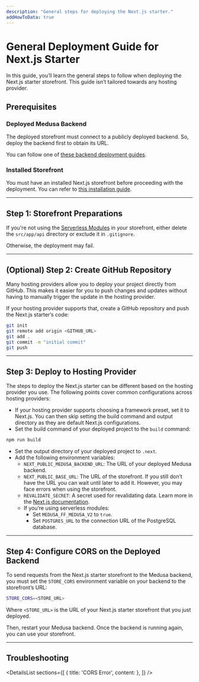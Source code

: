 ```yaml
---
description: "General steps for deploying the Next.js starter."
addHowToData: true
---
```



# General Deployment Guide for Next.js Starter

In this guide, you’ll learn the general steps to follow when deploying the Next.js starter storefront. This guide isn’t tailored towards any hosting provider.

## Prerequisites

### Deployed Medusa Backend

The deployed storefront must connect to a publicly deployed backend. So, deploy the backend first to obtain its URL.

You can follow one of [these backend deployment guides](../server/index.mdx).

### Installed Storefront

You must have an installed Next.js storefront before proceeding with the deployment. You can refer to [this installation guide](../../starters/nextjs-medusa-starter.mdx).

---

## Step 1: Storefront Preparations

If you're not using the [Serverless Modules](../../starters/nextjs-medusa-starter.mdx#using-serverless-modules) in your storefront, either delete the `src/app/api` directory or exclude it in `.gitignore`.

Otherwise, the deployment may fail.

---

## (Optional) Step 2: Create GitHub Repository

Many hosting providers allow you to deploy your project directly from GitHub. This makes it easier for you to push changes and updates without having to manually trigger the update in the hosting provider.

If your hosting provider supports that, create a GitHub repository and push the Next.js starter’s code:

```bash
git init
git remote add origin <GITHUB_URL>
git add .
git commit -m "initial commit"
git push
```

---

## Step 3: Deploy to Hosting Provider

The steps to deploy the Next.js starter can be different based on the hosting provider you use. The following points cover common configurations across hosting providers:

- If your hosting provider supports choosing a framework preset, set it to Next.js. You can then skip setting the build command and output directory as they are default Next.js configurations.
- Set the build command of your deployed project to the `build` command:

```bash npm2yarn
npm run build
```

- Set the output directory of your deployed project to `.next`.
- Add the following environment variables:
    - `NEXT_PUBLIC_MEDUSA_BACKEND_URL`: The URL of your deployed Medusa backend.
    - `NEXT_PUBLIC_BASE_URL`: The URL of the storefront. If you still don’t have the URL you can wait until later to add it. However, you may face errors when using the storefront.
    - `REVALIDATE_SECRET`: A secret used for revalidating data. Learn more in the [Next.js documentation](https://nextjs.org/docs/app/building-your-application/data-fetching/fetching-caching-and-revalidating#on-demand-revalidation).
    - If you’re using serverless modules:
        - Set `MEDUSA_FF_MEDUSA_V2` to `true`.
        - Set `POSTGRES_URL` to the connection URL of the PostgreSQL database.

---

## Step 4: Configure CORS on the Deployed Backend

To send requests from the Next.js starter storefront to the Medusa backend, you must set the `STORE_CORS` environment variable on your backend to the storefront’s URL:

```bash
STORE_CORS=<STORE_URL>
```

Where `<STORE_URL>` is the URL of your Next.js starter storefront that you just deployed.

Then, restart your Medusa backend. Once the backend is running again, you can use your storefront.

---

## Troubleshooting

<DetailsList
  sections={[
    {
      title: 'CORS Error',
      content: <CorsErrorSection />
    },
  ]}
/>